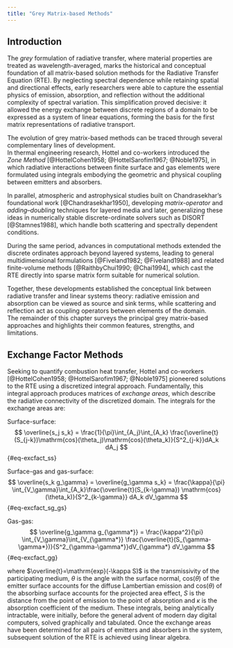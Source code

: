 ```yaml
---
title: "Grey Matrix-based Methods"
---
```


## Introduction

The *grey* formulation of radiative transfer, where material properties are treated as wavelength-averaged, marks the historical and conceptual foundation of all matrix-based solution methods for the Radiative Transfer Equation (RTE).
By neglecting spectral dependence while retaining spatial and directional effects, early researchers were able to capture the essential physics of emission, absorption, and reflection without the additional complexity of spectral variation.
This simplification proved decisive: it allowed the energy exchange between discrete regions of a domain to be expressed as a system of linear equations, forming the basis for the first matrix representations of radiative transport.

The evolution of grey matrix-based methods can be traced through several complementary lines of development.  
In thermal engineering research, Hottel and co-workers introduced the *Zone Method* [@HottelCohen1958; @HottelSarofim1967; @Noble1975], in which radiative interactions between finite surface and gas elements were formulated using integrals embodying the geometric and physical coupling between emitters and absorbers.

In parallel, atmospheric and astrophysical studies built on Chandrasekhar’s foundational work [@Chandrasekhar1950], developing *matrix-operator* and *adding–doubling* techniques for layered media and later, generalizing these ideas in numerically stable discrete-ordinate solvers such as DISORT [@Stamnes1988], which handle both scattering and spectrally dependent conditions.

During the same period, advances in computational methods extended the discrete ordinates approach beyond layered systems, leading to general multidimensional formulations [@Fiveland1982; @Fiveland1988] and related finite-volume methods [@RaithbyChui1990; @Chai1994], which cast the RTE directly into sparse matrix form suitable for numerical solution.

Together, these developments established the conceptual link between radiative transfer and linear systems theory: radiative emission and absorption can be viewed as source and sink terms, while scattering and reflection act as coupling operators between elements of the domain.  
The remainder of this chapter surveys the principal grey matrix-based approaches and highlights their common features, strengths, and limitations.

## Exchange Factor Methods

Seeking to quantify combustion heat transfer, Hottel and co-workers [@HottelCohen1958; @HottelSarofim1967; @Noble1975] pioneered solutions to the RTE using a discretized integral approach. Fundamentally, this integral approach produces matrices of *exchange areas*, which describe the radiative connectivity of the discretized domain. The integrals for the exchange areas are:

Surface-surface:
$$ \overline{s_j s_k} = \frac{1}{\pi}\int_{A_j}\int_{A_k} \frac{\overline{t}(S_{j-k})\mathrm{cos}(\theta_j)\mathrm{cos}(\theta_k)}{S^2_{j-k}}dA_k dA_j $$ {#eq-excfact_ss}

Surface-gas and gas-surface:
$$ \overline{s_k g_\gamma} = \overline{g_\gamma s_k} = \frac{\kappa}{\pi} \int_{V_\gamma}\int_{A_k}\frac{\overline{t}(S_{k-\gamma}) \mathrm{cos}(\theta_k)}{S^2_{k-\gamma}} dA_k dV_\gamma $$ {#eq-excfact_sg_gs}

Gas-gas:
$$ \overline{g_\gamma g_{\gamma*}} = \frac{\kappa^2}{\pi} \int_{V_\gamma}\int_{V_{\gamma*}} \frac{\overline{t}(S_{\gamma-\gamma*})}{S^2_{\gamma-\gamma*}}dV_{\gamma*} dV_\gamma $$ {#eq-excfact_gg}

where $\overline{t}=\mathrm{exp}(-\kappa S)$ is the transmissivity of the participating medium, $\theta$ is the angle with the surface normal, $\mathrm{cos}(\theta)$ of the emitter surface accounts for the diffuse Lambertian emission and $\mathrm{cos}(\theta)$ of the absorbing surface accounts for the projected area effect, $S$ is the distance from the point of emission to the point of absorption and $\kappa$ is the absorption coefficient of the medium. These integrals, being analytically intractable, were initially, before the general advent of modern day digital computers, solved graphically and tabulated. Once the exchange areas have been determined for all pairs of emitters and absorbers in the system, subsequent solution of the RTE is achieved using linear algebra.